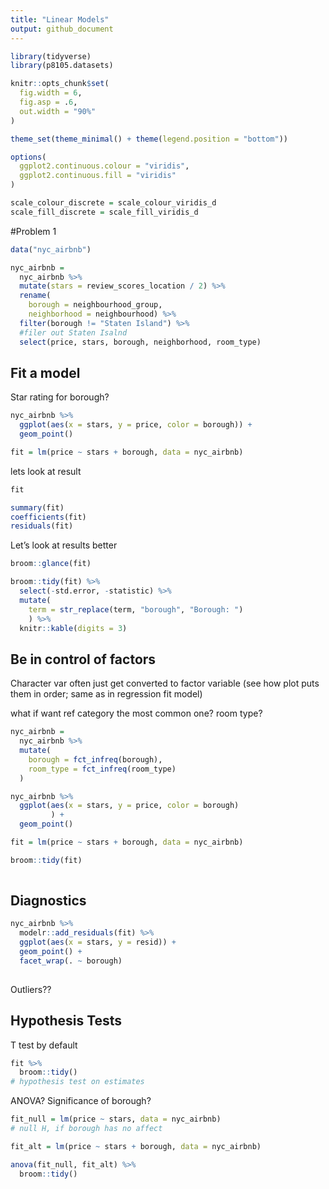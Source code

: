 ```yaml
---
title: "Linear Models"
output: github_document
---
```


```r
library(tidyverse)
library(p8105.datasets)

knitr::opts_chunk$set(
  fig.width = 6, 
  fig.asp = .6,
  out.width = "90%"
)

theme_set(theme_minimal() + theme(legend.position = "bottom"))

options(
  ggplot2.continuous.colour = "viridis", 
  ggplot2.continuous.fill = "viridis"
)

scale_colour_discrete = scale_colour_viridis_d
scale_fill_discrete = scale_fill_viridis_d
```

#Problem 1

```r
data("nyc_airbnb")

nyc_airbnb = 
  nyc_airbnb %>% 
  mutate(stars = review_scores_location / 2) %>% 
  rename(
    borough = neighbourhood_group,
    neighborhood = neighbourhood) %>% 
  filter(borough != "Staten Island") %>%
  #filer out Staten Isalnd
  select(price, stars, borough, neighborhood, room_type)
```

## Fit a model 

Star rating for borough?

```r
nyc_airbnb %>% 
  ggplot(aes(x = stars, y = price, color = borough)) +
  geom_point()
```


```r
fit = lm(price ~ stars + borough, data = nyc_airbnb)
```

lets look at result 

```r
fit

summary(fit)
coefficients(fit)
residuals(fit)
```

Let's look at results better

```r
broom::glance(fit)

broom::tidy(fit) %>% 
  select(-std.error, -statistic) %>% 
  mutate(
    term = str_replace(term, "borough", "Borough: ")
    ) %>% 
  knitr::kable(digits = 3)
```

## Be in control of factors 

Character var often just get converted to factor variable (see how plot puts them in order; same as in regression fit model)

what if want ref category the most common one? room type?

```r
nyc_airbnb = 
  nyc_airbnb %>% 
  mutate(
    borough = fct_infreq(borough), 
    room_type = fct_infreq(room_type)
  )

nyc_airbnb %>% 
  ggplot(aes(x = stars, y = price, color = borough)
         ) +
  geom_point()

fit = lm(price ~ stars + borough, data = nyc_airbnb)

broom::tidy(fit)
  
```

## Diagnostics 

```r
nyc_airbnb %>% 
  modelr::add_residuals(fit) %>% 
  ggplot(aes(x = stars, y = resid)) + 
  geom_point() + 
  facet_wrap(. ~ borough)
  
```

Outliers??

## Hypothesis Tests

T test by default 

```r
fit %>% 
  broom::tidy()
# hypothesis test on estimates 
```

ANOVA? Significance of borough?

```r
fit_null = lm(price ~ stars, data = nyc_airbnb)
# null H, if borough has no affect 

fit_alt = lm(price ~ stars + borough, data = nyc_airbnb)

anova(fit_null, fit_alt) %>% 
  broom::tidy()
```

